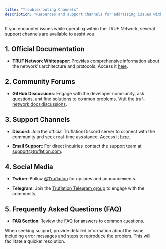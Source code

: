 ---
title: "Troubleshooting Channels"
description: "Resources and support channels for addressing issues within the TRUF Network."
---

If you encounter issues while operating within the TRUF Network, several support channels are available to assist you:

## 1. Official Documentation

- **TRUF Network Whitepaper**: Provides comprehensive information about the network's architecture and protocols. Access it [here](https://whitepaper.truflation.com/).

## 2. Community Forums

- **GitHub Discussions**: Engage with the developer community, ask questions, and find solutions to common problems. Visit the [truf-network docs discussions](https://github.com/trufnetwork/docs/discussions).

## 3. Support Channels

- **Discord**: Join the official Truflation Discord server to connect with the community and seek real-time assistance. Access it [here](https://discord.com/invite/5AMCBYxfW4).

- **Email Support**: For direct inquiries, contact the support team at [support@truflation.com](mailto:support@truflation.com).

## 4. Social Media

- **Twitter**: Follow [@Truflation](https://twitter.com/Truflation) for updates and announcements.

- **Telegram**: Join the [Truflation Telegram group](https://t.me/truflation) to engage with the community.

## 5. Frequently Asked Questions (FAQ)

- **FAQ Section**: Review the [FAQ](https://whitepaper.truflation.com/faq) for answers to common questions.

When seeking support, provide detailed information about the issue, including error messages and steps to reproduce the problem. This will facilitate a quicker resolution.

